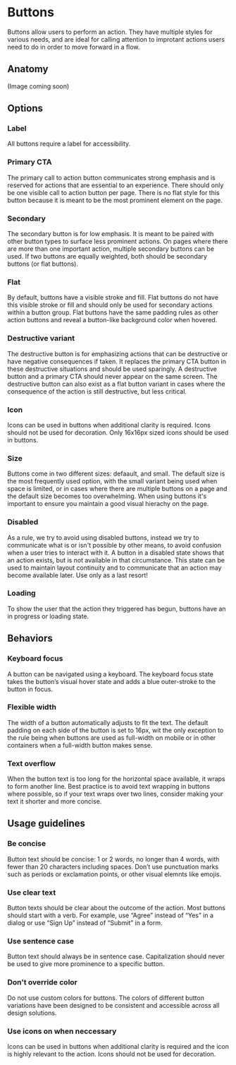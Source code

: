
# Buttons


Buttons allow users to perform an action. They have multiple styles for various needs, and are ideal for calling attention to improtant actions users need to do in order to move forward in a flow.

## Anatomy 

(Image coming soon)

## Options

### Label
All buttons require a label for accessibility.

### Primary CTA
The primary call to action button communicates strong emphasis and is reserved for actions that are essential to an experience. There should only be one visible call to action button per page. There is no flat style for this button because it is meant to be the most prominent element on the page.

### Secondary
The secondary button is for low emphasis. It is meant to be paired with other button types to surface less prominent actions. On pages where there are more than one important action, multiple secondary buttons can be used. If two buttons are equally weighted, both should be secondary buttons (or flat buttons).

### Flat
By default, buttons have a visible stroke and fill. Flat buttons do not have this visible stroke or fill and should only be used for secondary actions within a button group. Flat buttons have the same padding rules as other action buttons and reveal a button-like background color when hovered. 

### Destructive variant
The destructive button is for emphasizing actions that can be destructive or have negative consequences if taken. It replaces the primary CTA button in these destructive situations and should be used sparingly. A destructive button and a primary CTA should never appear on the same screen. The destructive button can also exist as a flat button variant in cases where the consequence of the action is still destructive, but less critical.

### Icon
Icons can be used in buttons when additional clarity is required. Icons should not be used for decoration. Only 16x16px sized icons should be used in buttons.

### Size
Buttons come in two different sizes: defaault, and small. The default size is the most frequently used option, with the small variant being used when space is limited, or in cases where there are multiple buttons on a page and the default size becomes too overwhelming. When using buttons it's important to ensure you maintain a good visual hierachy on the page.

### Disabled
As a rule, we try to avoid using disabled buttons, instead we try to communicate what is or isn't possible by other means, to avoid confusion when a user tries to interact with it. A button in a disabled state shows that an action exists, but is not available in that circumstance. This state can be used to maintain layout continuity and to communicate that an action may become available later. Use only as a last resort!

### Loading
To show the user that the action they triggered has begun, buttons have an in progress or loading state.


## Behaviors

### Keyboard focus
A button can be navigated using a keyboard. The keyboard focus state takes the button’s visual hover state and adds a blue outer-stroke to the button in focus.

### Flexible width
The width of a button automatically adjusts to fit the text. The default padding on each side of the button is set to 16px, wit the only exception to the rule being when buttons are used as full-width on mobile or in other containers when a full-width button makes sense.

### Text overflow
When the button text is too long for the horizontal space available, it wraps to form another line. Best practice is to avoid text wrapping in buttons where possible, so if your text wraps over two lines, consider making your text it shorter and more concise. 

## Usage guidelines

### Be concise
Button text should be concise: 1 or 2 words, no longer than 4 words, with fewer than 20 characters including spaces. Don’t use punctuation marks such as periods or exclamation points, or other visual elemnts like emojis.

### Use clear text
Button texts should be clear about the outcome of the action. Most buttons should start with a verb. For example, use “Agree” instead of “Yes” in a dialog or use “Sign Up” instead of “Submit” in a form.

### Use sentence case
Button text should always be in sentence case. Capitalization should never be used to give more prominence to a specific button.

### Don't override color
Do not use custom colors for buttons. The colors of different button variations have been designed to be consistent and accessible across all design solutions.

### Use icons on when neccessary
Icons can be used in buttons when additional clarity is required and the icon is highly relevant to the action. Icons should not be used for decoration.

